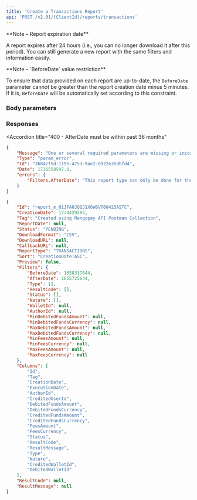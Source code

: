 ```yaml
---
title: 'Create a Transactions Report'  
api: 'POST /v2.01/{ClientId}/reports/transactions'  
---
```




<Note>  
**Note – Report expiration date** 
  
A report expires after 24 hours (i.e., you can no longer download it after this period). You can still generate a new report with the same filters and information easily.  
</Note>  

<Note>  
**Note – `BeforeDate` value restriction** 
  
To ensure that data provided on each report are up-to-date, the `BeforeDate` parameter cannot be greater than the report creation date minus 5 minutes. 
If it is, `BeforeDate` will be automatically set according to this constraint.  
</Note>  

### Body parameters  

<Tag5 />  

<DownloadFormat />  

<CallbackURL />  

<Sort />  

<Preview />  

<Filters1 />  

<Columns1 />  

### Responses  

<AccordionGroup><Accordion title="200">  

<IdResponse />  

<CreationDateResponse />  

<Tag3Response />  

<ReportDateResponse />  

<Status4Response />  

<DownloadFormatResponse />  

<DownloadURLResponse />  

<CallbackURLResponse />  

<ReportTypeResponse />  

<SortResponse />  

<PreviewResponse />  

<FiltersResponse />  

<ColumnsResponse />  

<ResultCodeResponse />  

<ResultMessageResponse />

</Accordion>

<Accordion
  title="400 - AfterDate must be within past 36 months"
>
```json
{
    "Message": "One or several required parameters are missing or incorrect. An incorrect resource ID also raises this kind of error.",
    "Type": "param_error",
    "Id": "3b84cf5d-1195-4753-9ae2-0922e35dbfd4",
    "Date": 1716558597.0,
    "errors": {
        "Filters.AfterDate": "This report type can only be done for the last 36 months."
    }
}
```
</Accordion>

</AccordionGroup>  

<ResponseExample>  

```json 200
{
    "Id": "report_m_01JFA0JQQJ1X6W6VT6042SASTC",
    "CreationDate": 1734429204,
    "Tag": "Created using Mangopay API Postman Collection",
    "ReportDate": null,
    "Status": "PENDING",
    "DownloadFormat": "CSV",
    "DownloadURL": null,
    "CallbackURL": null,
    "ReportType": "TRANSACTIONS",
    "Sort": "CreationDate:ASC",
    "Preview": false,
    "Filters": {
        "BeforeDate": 1658317644,
        "AfterDate": 1655725644,
        "Type": [],
        "ResultCode": [],
        "Status": [],
        "Nature": [],
        "WalletId": null,
        "AuthorId": null,
        "MinDebitedFundsAmount": null,
        "MinDebitedFundsCurrency": null,
        "MaxDebitedFundsAmount": null,
        "MaxDebitedFundsCurrency": null,
        "MinFeesAmount": null,
        "MinFeesCurrency": null,
        "MaxFeesAmount": null,
        "MaxFeesCurrency": null
    },
    "Columns": [
        "Id",
        "Tag",
        "CreationDate",
        "ExecutionDate",
        "AuthorId",
        "CreditedUserId",
        "DebitedFundsAmount",
        "DebitedFundsCurrency",
        "CreditedFundsAmount",
        "CreditedFundsCurrency",
        "FeesAmount",
        "FeesCurrency",
        "Status",
        "ResultCode",
        "ResultMessage",
        "Type",
        "Nature",
        "CreditedWalletId",
        "DebitedWalletId"
    ],
    "ResultCode": null,
    "ResultMessage": null
}
```
</ResponseExample>  

<RequestExample>  
    <RestCreateTransactionReport />
    <PhpCreateTransactionsReport />
    <RubyCreateTransactionsReport />
    <CreateTransactionsReportPython /> 
    <NetCreateTransactionsReport />
</RequestExample>